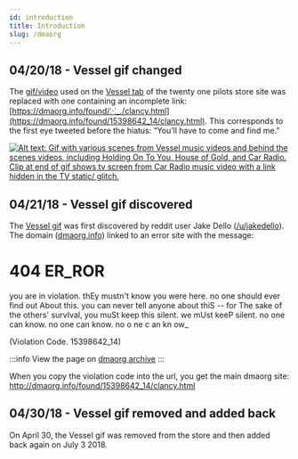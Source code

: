 ```yaml
---
id: introduction
title: Introduction
slug: /dmaorg
---
```


<div hidden> Vessel gif changed and where the link to dmaorg was discovered. </div>

## 04/20/18 - Vessel gif changed

The [gif/video](https://www.youtube.com/watch?v=IigZXFhkbMM) used on the [Vessel tab](https://store.twentyonepilots.com/vessel.html) of the twenty one pilots store site was replaced with one containing an incomplete link: [https://dmaorg.info/found/⁙_./clancy.html](https://dmaorg.info/found/15398642_14/clancy.html). This corresponds to the first eye tweeted before the hiatus: “You’ll have to come and find me.”

[![Alt text: Gif with various scenes from Vessel music videos and behind the scenes videos, including Holding On To You, House of Gold, and Car Radio. Clip at end of gif shows tv screen from Car Radio music video with a link hidden in the TV static/ glitch.](./assets/vesselstorepage.gif)](./assets/vesselstorepage.gif)


## 04/21/18 - Vessel gif discovered

The [Vessel gif](https://gfycat.com/gifs/detail/difficultoldfashionedantarcticfurseals) was first discovered by reddit user Jake Dello ([/u/jakedello](https://www.reddit.com/u/jakedello)). The domain ([dmaorg.info](http://dmaorg.info)) linked to an error site with the message:


<BrowserWindow url="http://dmaorg.info">
<h1>404 ER_ROR</h1>

you are in violation. thEy mustn't know you were here. no one should ever find out About this. you can never tell anyone about thiS -- for The sake of the others' survIval, you muSt keep this silent. we mUst keeP silent. no one can know. no one can know. no o ne c an kn ow_

(Violation Code. 15398642_14)
</BrowserWindow>


:::info
View the page on [dmaorg archive](https://www.dmaorg.site/404.html)
:::

When you copy the violation code into the url, you get the main dmaorg site: http://dmaorg.info/found/15398642_14/clancy.html

## 04/30/18 - Vessel gif removed and added back

On April 30, the Vessel gif was removed from the store and then added back again on July 3 2018.
